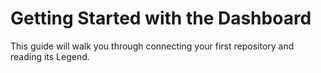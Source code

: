 # Getting Started with the Dashboard

This guide will walk you through connecting your first repository and reading its Legend.

